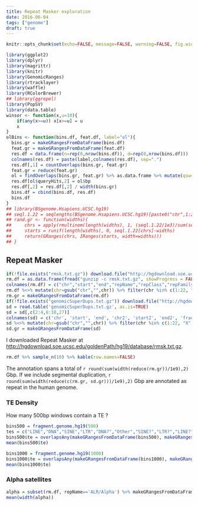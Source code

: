```yaml
---
title: Repeat Masker exploration
date: 2016-06-04
tags: ["genome"]
draft: true
---
```


```r
knitr::opts_chunk$set(echo=FALSE, message=FALSE, warning=FALSE, fig.width=8)
```

```r
library(ggplot2)
library(dplyr)
library(magrittr)
library(knitr)
library(GenomicRanges)
library(rtracklayer)
library(waffle)
library(RColorBrewer)
## library(ggrepel)
library(PopSV)
library(data.table)
winsor <- function(x,u=10){
    if(any(x>=u)) x[x>=u] = u
    x
}
olBins <- function(bins.df, feat.df, label="ol"){
  bins.gr = makeGRangesFromDataFrame(bins.df)
  feat.gr = makeGRangesFromDataFrame(feat.df)
  res.df = data.frame(n=rep(0,nrow(bins.df)), d=rep(0,nrow(bins.df)))
  colnames(res.df) = paste(label,colnames(res.df), sep=".")
  res.df[,1] = countOverlaps(bins.gr, feat.gr)
  feat.gr = reduce(feat.gr)
  ol = findOverlaps(bins.gr, feat.gr) %>% as.data.frame %>% mutate(qsw=width(pintersect(bins.gr[queryHits], feat.gr[subjectHits]))) %>% group_by(queryHits) %>% summarize(bp=sum(qsw))
  res.df[ol$queryHits,2] = ol$bp
  res.df[,2] = res.df[,2] / width(bins.gr)
  bins.df = cbind(bins.df, res.df)
  bins.df
}
## library(BSgenome.Hsapiens.UCSC.hg19)
## seql.1.22 = seqlengths(BSgenome.Hsapiens.UCSC.hg19)[paste0("chr",1:22)]
## rand.gr <- function(widths){
##     chrs = apply(rmultinom(length(widths), 1, (seql.1.22/1e3)/sum(seql.1.22/1e3)),2,function(e)which(e==1))
##     starts = runif(length(widths), 0, seql.1.22[chrs]-widths)
##     return(GRanges(chrs, IRanges(starts, width=widths)))
## }
```

## Repeat Masker

```r
if(!file.exists("rmsk.txt.gz")) download.file("http://hgdownload.soe.ucsc.edu/goldenPath/hg19/database/rmsk.txt.gz","rmsk.txt.gz")
rm.df = as.data.frame(fread("gunzip -c rmsk.txt.gz", showProgress = FALSE, sel=c(6:8, 11:13)))
colnames(rm.df) = c("chr","start","end","repName","repClass","repFamily")
rm.df %<>% mutate(chr=gsub("chr","",chr)) %>% filter(chr %in% c(1:22, "X", "Y"))
rm.gr = makeGRangesFromDataFrame(rm.df)
if(!file.exists("genomicSuperDups.txt.gz")) download.file("http://hgdownload.soe.ucsc.edu/goldenPath/hg19/database/genomicSuperDups.txt.gz", "genomicSuperDups.txt.gz")
sd = read.table('genomicSuperDups.txt.gz', as.is=TRUE)
sd = sd[,c(2:4,8:10,27)]
colnames(sd) = c('chr', 'start', 'end', 'chr2', 'start2', 'end2', 'fracMatch')
sd %<>% mutate(chr=gsub("chr","",chr)) %>% filter(chr %in% c(1:22, "X", "Y"))
sd.gr = makeGRangesFromDataFrame(sd)
```

I downloaded Repeat Masker at [http://hgdownload.soe.ucsc.edu/goldenPath/hg19/database/rmsk.txt.gz](http://hgdownload.soe.ucsc.edu/goldenPath/hg19/database/rmsk.txt.gz).

```r
rm.df %>% sample_n(10) %>% kable(row.names=FALSE)
```

The annotation spans a total of `r round(sum(width(reduce(rm.gr))/1e9),2)` Gbp. 
If we include segmental duplication, `r round(sum(width(reduce(c(rm.gr, sd.gr)))/1e9),2)` Gbp are annotated as repeat in the human genome.


### TE Density

How many 500bp windows contain a TE ?

```r
bins500 = fragment.genome.hg19(500)
tes = c("LINE","DNA","SINE","LTR","DNA?","Other","SINE?","LTR?","LINE?")
bins500$te = overlapsAny(makeGRangesFromDataFrame(bins500), makeGRangesFromDataFrame(subset(rm.df, repClass %in% tes)))
mean(bins500$te)

bins1000 = fragment.genome.hg19(1000)
bins1000$te = overlapsAny(makeGRangesFromDataFrame(bins1000), makeGRangesFromDataFrame(subset(rm.df, repClass %in% tes)))
mean(bins1000$te)
```

### Alpha satellites

```r
alpha = subset(rm.df, repName=='ALR/Alpha') %>% makeGRangesFromDataFrame
mean(width(alpha))
```
